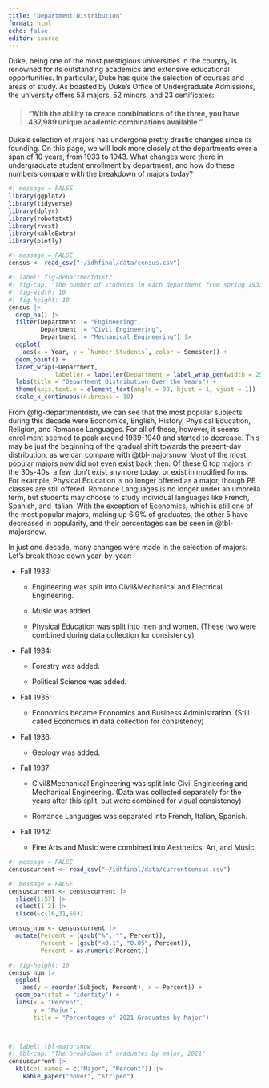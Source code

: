 ```yaml
---
title: "Department Distribution"
format: html
echo: false
editor: source
---
```


Duke, being one of the most prestigious universities in the country, is renowned for its outstanding academics and extensive educational opportunities. In particular, Duke has quite the selection of courses and areas of study. As boasted by Duke's Office of Undergraduate Admissions, the university offers 53 majors, 52 minors, and 23 certificates:

> #### "With the ability to create combinations of the three, you have 437,989 unique academic combinations available."

Duke's selection of majors has undergone pretty drastic changes since its founding. On this page, we will look more closely at the departments over a span of 10 years, from 1933 to 1943. What changes were there in undergraduate student enrollment by department, and how do these numbers compare with the breakdown of majors today?

```r
#| message = FALSE
library(ggplot2)
library(tidyverse)
library(dplyr)
library(robotstxt)
library(rvest)
library(kableExtra)
library(plotly)
```

```r
#| message = FALSE
census <- read_csv("~/idhfinal/data/census.csv")
```

```r
#| label: fig-departmentdistr
#| fig-cap: "The number of students in each department from spring 1933 to spring 1943"
#| fig-width: 10
#| fig-height: 10
census |>
  drop_na() |>
  filter(Department != "Engineering",
         Department != "Civil Engineering",
         Department != "Mechanical Engineering") |> 
  ggplot(
    aes(x = Year, y = `Number Students`, color = Semester)) +
  geom_point() +
  facet_wrap(~Department,
             labeller = labeller(Department = label_wrap_gen(width = 25))) +
  labs(title = "Department Distribution Over the Years") +
  theme(axis.text.x = element_text(angle = 90, hjust = 1, vjust = 1)) +
  scale_x_continuous(n.breaks = 10)
```

From @fig-departmentdistr, we can see that the most popular subjects during this decade were Economics, English, History, Physical Education, Religion, and Romance Languages. For all of these, however, it seems enrollment seemed to peak around 1939-1940 and started to decrease. This may be just the beginning of the gradual shift towards the present-day distribution, as we can compare with @tbl-majorsnow. Most of the most popular majors now did not even exist back then. Of these 6 top majors in the 30s-40s, a few don't exist anymore today, or exist in modified forms. For example, Physical Education is no longer offered as a major, though PE classes are still offered. Romance Languages is no longer under an umbrella term, but students may choose to study individual languages like French, Spanish, and Italian. With the exception of Economics, which is still one of the most popular majors, making up 6.9% of graduates, the other 5 have decreased in popularity, and their percentages can be seen in @tbl-majorsnow.

In just one decade, many changes were made in the selection of majors. Let's break these down year-by-year:

-   Fall 1933:

    -   Engineering was split into Civil&Mechanical and Electrical Engineering.

    -   Music was added.

    -   Physical Education was split into men and women. (These two were combined during data collection for consistency)

-   Fall 1934:

    -   Forestry was added.

    -   Political Science was added.

-   Fall 1935:

    -   Economics became Economics and Business Administration. (Still called Economics in data collection for consistency)

-   Fall 1936:

    -   Geology was added.

-   Fall 1937:

    -   Civil&Mechanical Engineering was split into Civil Engineering and Mechanical Engineering. (Data was collected separately for the years after this split, but were combined for visual consistency)

    -   Romance Languages was separated into French, Italian, Spanish.

-   Fall 1942:

    -   Fine Arts and Music were combined into Aesthetics, Art, and Music.

```r
#| message = FALSE
censuscurrent <- read_csv("~/idhfinal/data/currentcensus.csv")
```

```r
#| message = FALSE
censuscurrent <- censuscurrent |>
  slice(1:57) |>
  select(1:2) |>
  slice(-c(16,31,56))

```

```r
census_num <- censuscurrent |>
  mutate(Percent = (gsub("%", "", Percent)),
         Percent = (gsub("<0.1", "0.05", Percent)),
         Percent = as.numeric(Percent))
```

```r
#| fig-height: 10
census_num |>
  ggplot(
    aes(y = reorder(Subject, Percent), x = Percent)) +
  geom_bar(stat = "identity") +
  labs(x = "Percent",
       y = "Major",
       title = "Percentages of 2021 Graduates by Major") 

    
```

```r
#| label: tbl-majorsnow
#| tbl-cap: "The breakdown of graduates by major, 2021"
censuscurrent |>
  kbl(col.names = c("Major", "Percent")) |>
    kable_paper("hover", "striped")
```

